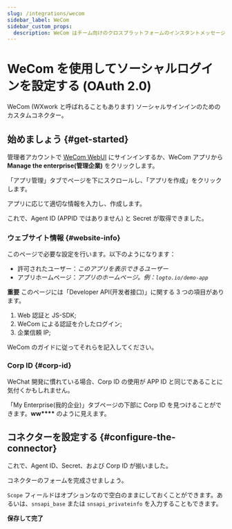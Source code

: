 ```yaml
---
slug: /integrations/wecom
sidebar_label: WeCom
sidebar_custom_props:
  description: WeCom はチーム向けのクロスプラットフォームのインスタントメッセージングアプリです。WeChat の企業版です。
---
```



# WeCom を使用してソーシャルログインを設定する (OAuth 2.0)

WeCom (WXwork と呼ばれることもあります) ソーシャルサインインのためのカスタムコネクター。

<GuideTip />

## 始めましょう \{#get-started}

管理者アカウントで [WeCom WebUI](https://work.weixin.qq.com/) にサインインするか、WeCom アプリから **Manage the enterprise(管理企業)** をクリックします。

「アプリ管理」タブでページを下にスクロールし、「アプリを作成」をクリックします。

アプリに応じて適切な情報を入力し、作成します。

これで、Agent ID (APPID ではありません) と Secret が取得できました。

### ウェブサイト情報 \{#website-info}

このページで必要な設定を行います。以下のようになります：

- 許可されたユーザー：_このアプリを表示できるユーザー_
- アプリホームページ：_アプリのホームページ。例：`logto.io/demo-app`_

**重要**
このページには「Developer API(开发者接口)」に関する 3 つの項目があります。

1. Web 認証と JS-SDK;
2. WeCom による認証を介したログイン;
3. 企業信頼 IP;

WeCom のガイドに従ってそれらを記入してください。

### Corp ID \{#corp-id}

WeChat 開発に慣れている場合、Corp ID の使用が APP ID と同じであることに気付くかもしれません。

「My Enterprise(我的企业)」タブページの下部に Corp ID を見つけることができます。**ww\*\*\*\*** のように見えます。

## コネクターを設定する \{#configure-the-connector}

これで、Agent ID、Secret、および Corp ID が揃いました。

コネクターのフォームを完成させましょう。

`Scope` フィールドはオプションなので空白のままにしておくことができます。あるいは、`snsapi_base` または `snsapi_privateinfo` を入力することもできます。

**保存して完了**
